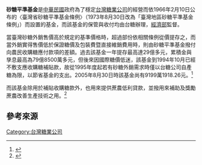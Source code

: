 '''砂糖平準基金'''是[[中華民國|中華民國]]政府為了穩定[[台灣糖業公司|台灣糖業公司]]的經營而依1966年2月10日公布的〈臺灣省砂糖平準基金條例〉（1973年8月30日改為「臺灣地區砂糖平準基金條例」）而設置的基金，而該基金的保管與收付均由台糖辦理，[[中華民國經濟部|經濟部]]監督{{r|六}}{{r|辭}}。

當臺灣砂糖外銷售價高於規定的基準價格時，超過部份依相關條例從價提存之，而當外銷實得售價低於保證糖價及包裝費暨直接維銷費用時，則由砂糖平準基金撥付向農民收購糖應付款項的差額{{r|六}}{{r|辭}}。過去該基金一年提存最高達29億多元，累積金與孳息最高為79億8500萬多元，但後來因國際糖價低迷，該基金到1994年10月已經不敷支應收購糖補貼款，故從1995年度起若有砂糖外銷需求時僅以台糖公司自產糖為限，以節省基金的支出{{r|六}}{{r|辭}}。2005年8月30日時該基金尚有9199萬1918.26元{{r|六}}。<ref>{{Cite web|url=http://www.npf.org.tw/1/4704|title=政府應否重啟「平準基金」抑制物價？|accessdate=2016-12-27|author=焦玉慧|date=2008-09-22|work=www.npf.org.tw|publisher=|archive-date=2017-06-10|archive-url=https://web.archive.org/web/20170610002845/http://www.npf.org.tw/1/4704|dead-url=no}}</ref>

而該基金除用於補貼收購糖款外，也用來提供蔗農低利貸款，並撥用來補助及獎勵蔗農改善生產技術之用{{r|六}}。<ref>{{Cite web|url=http://www.tafongflour.com.tw/w5_heijunka.htm|title=平準基金|accessdate=2016-12-27|work=www.tafongflour.com.tw|archive-date=2016-10-22|archive-url=https://web.archive.org/web/20161022105333/http://www.tafongflour.com.tw/w5_heijunka.htm|dead-url=no}}</ref>

== 參考來源 ==
{{Wikisource|臺灣地區砂糖平準基金條例}}
{{reflist|refs=
<ref name="六">{{cite book |author=台糖60週年慶籌備委員會編輯組 |title=《台灣糖業公司，台糖六十週年慶紀念專刊──台灣糖業之演進與再生》 |date=2006-05-01 |publisher=台灣糖業股份有限公司  |isbn=986-82206-0-2 |pages=146－148頁}}</ref>
<ref name="辭">{{cite web |url=http://nrch.cca.gov.tw/ccahome/website/site20/contents/009/cca220003-li-wpkbhisdict001940-0594-u.xml |title=砂糖平準基金 |work=臺灣歷史辭典 |accessdate=2013-05-29 }}{{dead link|date=2018年4月 |bot=InternetArchiveBot |fix-attempted=yes }}</ref>
}}

{{臺灣糖業}}
[[Category:台灣糖業公司|Category:台灣糖業公司]]